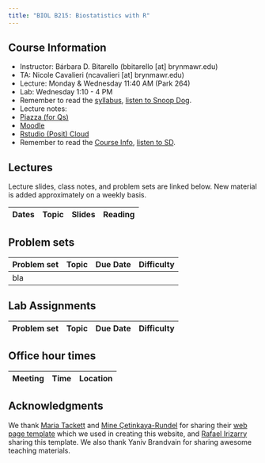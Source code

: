 ```yaml
---
title: "BIOL B215: Biostatistics with R"
---
```


## Course Information

-   Instructor: Bárbara D. Bitarello (bbitarello \[at\] brynmawr.edu)
-   TA: Nicole Cavalieri (ncavalieri \[at\] brynmawr.edu)
-   Lecture: Monday & Wednesday 11:40 AM (Park 264)
-   Lab: Wednesday 1:10 - 4 PM
-   Remember to read the [syllabus](syllabus.qmd), [listen to Snoop Dog](https://www.youtube.com/embed/aL_fP5axQV4).
-   Lecture notes:
-   [Piazza (for Qs)](https://piazza.com/brynmawr/fall2025/bmcbiolb215001f25)
-   [Moodle](https://moodle.brynmawr.edu/course/view.php?id=8224)
-   [Rstudio (Posit) Cloud](https://posit.cloud/spaces/678147/join?access_code=hl0WMhTu8LNwvW1hn-uIdm_lx1Xm8sCjIUMwCW24)
-   Remember to read the [Course Info](syllabus.qmd), [listen to SD](https://www.youtube.com/embed/aL_fP5axQV4).

## Lectures

Lecture slides, class notes, and problem sets are linked below. New material is added approximately on a weekly basis.

| Dates | Topic | Slides | Reading |
|:------|:------|:-------|:--------|

## Problem sets

| Problem set | Topic | Due Date | Difficulty |
|:------------|:------|:---------|:-----------|
|bla||||

## Lab Assignments

| Problem set | Topic | Due Date | Difficulty |
|:------------|:------|:---------|:-----------|

## Office hour times

| Meeting | Time | Location |
|---------|------|----------|

## Acknowledgments

We thank [Maria Tackett](https://github.com/matackett) and [Mine Çetinkaya-Rundel](https://github.com/mine-cetinkaya-rundel) for sharing their [web page template](https://github.com/rstudio-conf-2022/teach-ds-course-website/tree/main) which we used in creating this website, and [Rafael Irizarry](https://github.com/rafalab) sharing this template. We also thank Yaniv Brandvain for sharing awesome teaching materials.
